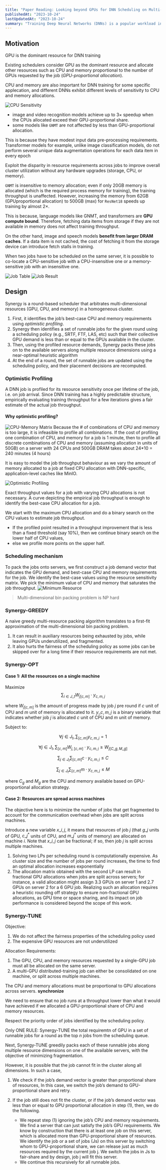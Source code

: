 ```yaml
---
title: "Paper Reading: Looking beyond GPUs for DNN Scheduling on Multi-Tenant Clusters"
publishedAt: "2023-10-24"
lastUpdatedAt: "2023-10-24"
summary: "Training Deep Neural Networks (DNNs) is a popular workload in both enterprises and cloud data centers. Existing schedulers for DNN training consider GPU as the dominant resource and allocate other resources such as CPU and memory proportional to the number of GPUs requested by the job. Unfortunately, these schedulers do not consider the impact of a job’s sensitivity to allocation of CPU and memory resources. In this work, we propose Synergy, a resourcesensitive scheduler for shared GPU clusters. Synergy infers the sensitivity of DNNs to different resources using optimistic profiling; some jobs might benefit from more than the GPUproportional allocation and some jobs might not be affected by less than GPU-proportional allocation. Synergy performs such multi-resource workload-aware assignments across a set of jobs scheduled on shared multi-tenant clusters using a new near-optimal online algorithm. Our experiments show that workload-aware CPU and memory allocations can improve average job completion time by upto 3.4×, by better utilizing existing cluster resources, compared to traditional GPU-proportional scheduling."
---
```


## Motivation

GPU is the dominant resource for DNN training

Existing schedulers consider GPU as the dominant resource and allocate other resources such as CPU and memory proportional to the number of GPUs requested by the job (_GPU-proportional allocation_).

CPU and memory are also important for DNN training for some specific applecation, and different DNNs exhibit different levels of sensitivity to CPU and memory allocations.

![CPU Sensitivity](/synergy/cpu-sensitivity.png)

- image and video recognition models achieve up to 3× speedup when the CPUs allocated exceed their GPU-proportional share.
- some models like `GNMT` are not affected by less than GPU-proportional allocation.

This is because they have modest input data pre-processing requirements. Transformer models for example, unlike image classification models, do not perform several unique data augmentation operations for each data item in every epoch

Exploit the disparity in resource requirements across jobs to improve overall cluster utilization without any hardware upgrades (storage, CPU, or memory).

`GNMT` is insensitive to memory allocation; even if only 20GB memory is allocated (which is the required process memory for training), the training throughput is unaffected. However, increasing the memory from 62GB (GPUproportional allocation) to 500GB (max) for `ResNet18` speeds up training by almost 2×.

This is because, language models like GNMT, and transformers are **GPU compute bound**. Therefore, fetching data items from storage if they are not available in memory does not affect training throughput.

On the other hand, image and speech models **benefit from larger DRAM caches**. If a data item is not cached, the cost of fetching it from the storage device can introduce fetch stalls in training.

When two jobs have to be scheduled on the same server, it is possible to co-locate a CPU-sensitive job with a CPU-insensitive one or a memory-sensitive job with an insensitive one.

![Job Table](/synergy/job-table.png)
![Job Result](/synergy/job-result.png)

## Design

Synergy is a round-based scheduler that arbitrates multi-dimensional resources (GPU, CPU, and memory) in a homogeneous cluster.

1. First, it identifies the job’s best-case CPU and memory requirements using _optimistic profiling_.
2. Synergy then identifies a set of runnable jobs for the given round using a scheduling policy (e.g., SRTF, FTF, LAS, etc) such that their collective GPU demand is less than or equal to the GPUs available in the cluster.
3. Then, using the profiled resource demands, Synergy packs these jobs on to the available servers along multiple resource dimensions using a near-optimal heuristic algorithm
4. At the end of a round, the set of runnable jobs are updated using the scheduling policy, and their placement decisions are recomputed.

### Optimistic Profiling

A DNN job is profiled for its resource sensitivity once per lifetime of the job, i.e. on job arrival. Since DNN training has a highly predictable structure, empirically evaluating training throughput for a few iterations gives a fair estimate of the actual job throughput.

#### Why optimistic profiling?

![CPU-Memory Matrix](/synergy/cpu-memory-matrix.png)
Because the # of combinations of CPU and memory is too large, it is infeasible to profile all combinations. If the cost of profiling one combination of CPU, and memory for a job is 1 minute, then to profile all discrete combinations of CPU and memory (assuming allocation in units of 50GB) on a server with 24 CPUs and 500GB DRAM takes about 24\*10 = 240 minutes (4 hours)

It is easy to model the job throughput behaviour as we vary the amount of memory allocated to a job at fixed CPU allocation with DNN-specific, application-level caches like MinIO.

![Optimistic Profiling](/synergy/optimistic-profiling.png)

Exact throughput values for a job with varying CPU allocations is not necessary. A curve depicting the empirical job throughput is enough to identify the best-case CPU allocation for a job.

We start with the maximum CPU allocation and do a binary search on the CPU values to estimate job throughput.

- If the profiled point resulted in a throughput improvement that is less than a fixed threshold (say 10%), then we continue binary search on the lower half of CPU values,
- else we profile more points on the upper half.

### Scheduling mechanism

To pack the jobs onto servers, we first construct a job demand vector that indicates the GPU demand, and best-case CPU and memory requirements for the job. We identify the best-case values using the resource sensitivity matrix. We pick the minimum value of CPU and memory that saturates the job throughput.
![Minimum Resource](/synergy/min-resource-vector.png)

> Multi-dimensional bin packing problem is NP hard

### Synergy-GREEDY

A naive greedy multi-resource packing algorithm translates to a first-fit approximation of the multi-dimensional bin packing problem.

1. It can result in auxiliary resources being exhausted by jobs, while leaving GPUs underutilized, and fragmented.
2. It also hurts the fairness of the scheduling policy as some jobs can be skipped over for a long time if their resource requirements are not met.

### Synergy-OPT

#### Case 1: All the resources on a single machine

Maximize $$\sum_{i\in J\_t} W_{j[c,m]} \cdot y_{{c,m,j}}$$

where $W_{j[c,m]}$ is the amount of progress made by job $j$ pre round if $c$ unit of CPU and $m$ unit of memory is allocated to it. $y\_{{c,m,j}}$ is a binary variable that indicates whether job $j$ is allocated $c$ unit of CPU and $m$ unit of memory.

Subject to:

$$\forall j\in J_t, \sum_{[c,m]} y_{{c,m,j}} = 1$$

$$\forall j\in J_t, \sum_{[c,m]} W_{j,[c,m]} \cdot y_{{c,m,j}} \geq W_{j[C\_g,M\_g]}$$

$$\sum_{j\in J_t} \sum_{[c,m]} c\cdot y_{{c,m,j}} \leq C$$

$$\sum_{j\in J_t} \sum_{[c,m]} m\cdot y_{{c,m,j}} \leq M$$

where $C_g$ and $M_g$ are the CPU and memory available based on GPU-proportional allocation strategy.

#### Case 2: Resources are spread across machines

The objective here is to minimize the number of jobs that get fragmented to account for the communication overhead when jobs are split across machines.

Introduce a new variable $x\_{{i,j}}$, it means that resources of job $j$ (that $g\_j$ units of GPU, $c\_j^*$ units of CPU, and $m\_j^*$ units of memory) are allocated on machine $i$. Note that $x\_{{i,j}}$ can be fractional; if so, then job $j$ is split across multiple machines.

1. Solving two LPs per scheduling round is computationally expensive. As cluster size and the number of jobs per round increases, the time to find an optimal allocation increases exponentially
2. The allocation matrix obtained with the second LP can result in fractional GPU allocations when jobs are split across servers; for instance, a valid allocation might assign 3.3 GPUs on server 1 and 2.7 GPUs on server 2 for a 6 GPU job. Realizing such an allocation requires a heuristic rounding off strategy to ensure non-fractional GPU allocations, as GPU time or space sharing, and its impact on job performance is considered beyond the scope of this work.

### Synergy-TUNE

Objective:

1. We do not affect the fairness properties of the scheduling policy used
2. The expensive GPU resources are not underutilized

Allocation Requirements:

1. The GPU, CPU, and memory resources requested by a single-GPU job must all be allocated on the same server.
2. A multi-GPU distributed-training job can either be consolidated on one machine, or split across multiple machines.

The CPU and memory allocations must be proportional to GPU allocations across servers. **synchronize**

We need to ensure that no job runs at a throughput lower than what it would have achieved if we allocated a GPU-proportional share of CPU and memory resources.

Respect the priority order of jobs identified by the scheduling policy.

Only ONE RULE:
Synergy-TUNE the total requiremtn of GPU in a set of runnable jobs for a round as the top $n$ jobs from the scheduling queue.

Next, Synergy-TUNE greedily packs each of these runnable jobs along multiple resource dimensions on one of the available servers, with the objective of minimizing fragmentation.

However, it is possible that the job cannot fit in the cluster along all dimensions. In such a case,

1. We check if the job’s demand vector is greater than proportional share of resources, In this case, we switch the job’s demand to GPU-proportional share and retry.

2. If the job still does not fit the cluster, or if the job’s demand vector was less than or equal to GPU proportional allocation in step (1), then, we do the following.
   - We repeat step (1) ignoring the job’s CPU and memory requirements. We find a server that can just satisfy the job’s GPU requirements. We know by construction that there is at least one job on this server, which is allocated more than GPU-proportional share of resources. We identify the job or a set of jobs (Js) on this server by switching whom to GPU-proportional share, we can release just as much resources required by the current job j. We switch the jobs in Js to fair-share and by design, job j will fit this server.
   - We continue this recursively for all runnable jobs.
